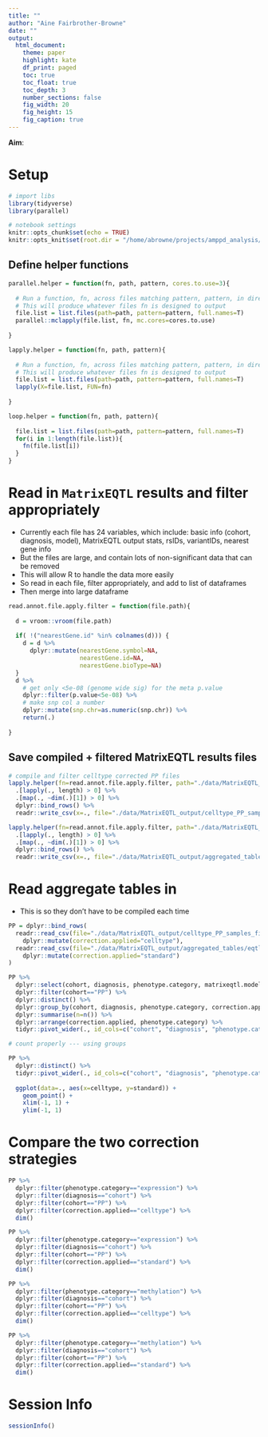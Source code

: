 ```yaml
---
title: ""
author: "Aine Fairbrother-Browne"
date: ""
output: 
  html_document:
    theme: paper
    highlight: kate
    df_print: paged
    toc: true
    toc_float: true
    toc_depth: 3
    number_sections: false  
    fig_width: 20
    fig_height: 15
    fig_caption: true
---
```


**Aim**:

# Setup  

```r

# import libs
library(tidyverse)
library(parallel)

# notebook settings 
knitr::opts_chunk$set(echo = TRUE)
knitr::opts_knit$set(root.dir = "/home/abrowne/projects/amppd_analysis/")

```

## Define helper functions  

```r

parallel.helper = function(fn, path, pattern, cores.to.use=3){
  
  # Run a function, fn, across files matching pattern, pattern, in directory, path. 
  # This will produce whatever files fn is designed to output
  file.list = list.files(path=path, pattern=pattern, full.names=T)
  parallel::mclapply(file.list, fn, mc.cores=cores.to.use)
  
}

lapply.helper = function(fn, path, pattern){
  
  # Run a function, fn, across files matching pattern, pattern, in directory, path. 
  # This will produce whatever files fn is designed to output
  file.list = list.files(path=path, pattern=pattern, full.names=T)
  lapply(X=file.list, FUN=fn)
  
}

loop.helper = function(fn, path, pattern){
  
  file.list = list.files(path=path, pattern=pattern, full.names=T)
  for(i in 1:length(file.list)){
    fn(file.list[i])
  }
}

```

# Read in `MatrixEQTL` results and filter appropriately  

* Currently each file has 24 variables, which include: basic info (cohort, diagnosis, model), MatrixEQTL output stats, rsIDs, variantIDs, nearest gene info  
* But the files are large, and contain lots of non-significant data that can be removed  
* This will allow R to handle the data more easily  
* So read in each file, filter appropriately, and add to list of dataframes   
* Then merge into large dataframe  

```r

read.annot.file.apply.filter = function(file.path){
  
  d = vroom::vroom(file.path) 
  
  if( !("nearestGene.id" %in% colnames(d))) {
    d = d %>% 
      dplyr::mutate(nearestGene.symbol=NA, 
                    nearestGene.id=NA,
                    nearestGene.bioType=NA)
  }
  d %>%
    # get only <5e-08 (genome wide sig) for the meta p.value
    dplyr::filter(p.value<5e-08) %>%
    # make snp col a number
    dplyr::mutate(snp.chr=as.numeric(snp.chr)) %>% 
    return(.)
  
}

```

## Save compiled + filtered MatrixEQTL results files    

```r

# compile and filter celltype corrected PP files 
lapply.helper(fn=read.annot.file.apply.filter, path="./data/MatrixEQTL_output/celltype_PP_samples_filtered/", pattern="_wrangled.csv") %>% 
  .[lapply(., length) > 0] %>% 
  .[map(., ~dim(.)[1]) > 0] %>% 
  dplyr::bind_rows() %>% 
  readr::write_csv(x=., file="./data/MatrixEQTL_output/celltype_PP_samples_filtered/aggregated_tables/eqtl_res_filtered.csv")

lapply.helper(fn=read.annot.file.apply.filter, path="./data/MatrixEQTL_output/", pattern="_wrangled.csv") %>% 
  .[lapply(., length) > 0] %>% 
  .[map(., ~dim(.)[1]) > 0] %>% 
  dplyr::bind_rows() %>% 
  readr::write_csv(x=., file="./data/MatrixEQTL_output/aggregated_tables/eqtl_res_filtered.csv")

```

# Read aggregate tables in  

* This is so they don't have to be compiled each time  

```r

PP = dplyr::bind_rows(
  readr::read_csv(file="./data/MatrixEQTL_output/celltype_PP_samples_filtered/aggregated_tables/eqtl_res_filtered.csv") %>% 
    dplyr::mutate(correction.applied="celltype"),
  readr::read_csv(file="./data/MatrixEQTL_output/aggregated_tables/eqtl_res_filtered.csv") %>% 
    dplyr::mutate(correction.applied="standard")
)

```

```r

PP %>% 
  dplyr::select(cohort, diagnosis, phenotype.category, matrixeqtl.model.run, phenotype, snp.chr.pos, beta, correction.applied) %>% 
  dplyr::filter(cohort=="PP") %>% 
  dplyr::distinct() %>% 
  dplyr::group_by(cohort, diagnosis, phenotype.category, correction.applied) %>% 
  dplyr::summarise(n=n()) %>% 
  dplyr::arrange(correction.applied, phenotype.category) %>% 
  tidyr::pivot_wider(., id_cols=c("cohort", "diagnosis", "phenotype.category", "correction.applied"), names_from="correction.applied", values_from="n")

# count properly --- using groups 


```

```r

PP %>% 
  dplyr::distinct() %>% 
  tidyr::pivot_wider(., id_cols=c("cohort", "diagnosis", "phenotype.category", "matrixeqtl.model.run", "phenotype", "snp.chr.pos", "correction.applied"), names_from="correction.applied", values_from="beta") %>% 
  
  ggplot(data=., aes(x=celltype, y=standard)) + 
    geom_point() +
    xlim(-1, 1) +
    ylim(-1, 1)

```


# Compare the two correction strategies  

```r

PP %>% 
  dplyr::filter(phenotype.category=="expression") %>% 
  dplyr::filter(diagnosis=="cohort") %>% 
  dplyr::filter(cohort=="PP") %>% 
  dplyr::filter(correction.applied=="celltype") %>% 
  dim()

PP %>% 
  dplyr::filter(phenotype.category=="expression") %>% 
  dplyr::filter(diagnosis=="cohort") %>% 
  dplyr::filter(cohort=="PP") %>% 
  dplyr::filter(correction.applied=="standard") %>% 
  dim()

```

```r

PP %>% 
  dplyr::filter(phenotype.category=="methylation") %>% 
  dplyr::filter(diagnosis=="cohort") %>% 
  dplyr::filter(cohort=="PP") %>% 
  dplyr::filter(correction.applied=="celltype") %>% 
  dim()

PP %>% 
  dplyr::filter(phenotype.category=="methylation") %>% 
  dplyr::filter(diagnosis=="cohort") %>% 
  dplyr::filter(cohort=="PP") %>% 
  dplyr::filter(correction.applied=="standard") %>% 
  dim()

```


# Session Info  

```r
sessionInfo()
```

